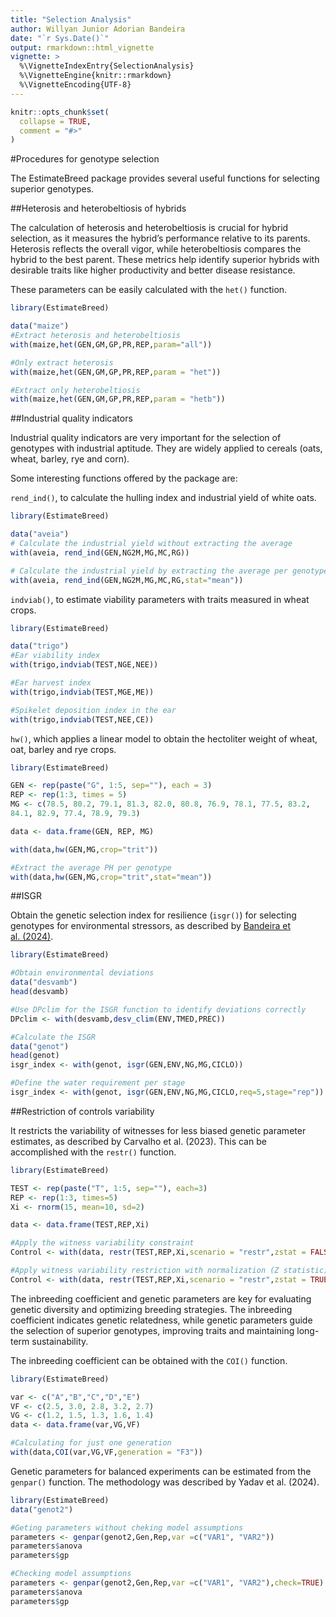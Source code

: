 ```yaml
---
title: "Selection Analysis"
author: Willyan Junior Adorian Bandeira
date: "`r Sys.Date()`"
output: rmarkdown::html_vignette
vignette: >
  %\VignetteIndexEntry{SelectionAnalysis}
  %\VignetteEngine{knitr::rmarkdown}
  %\VignetteEncoding{UTF-8}
---
```


```r
knitr::opts_chunk$set(
  collapse = TRUE,
  comment = "#>"
)
```
#Procedures for genotype selection

The EstimateBreed package provides several useful functions for selecting superior genotypes.

##Heterosis and heterobeltiosis of hybrids

The calculation of heterosis and heterobeltiosis is crucial for hybrid selection, as it measures the hybrid's performance relative to its parents. Heterosis reflects the overall vigor, while heterobeltiosis compares the hybrid to the best parent. These metrics help identify superior hybrids with desirable traits like higher productivity and better disease resistance.

These parameters can be easily calculated with the `het()` function.
```r
library(EstimateBreed)

data("maize")
#Extract heterosis and heterobeltiosis
with(maize,het(GEN,GM,GP,PR,REP,param="all"))

#Only extract heterosis
with(maize,het(GEN,GM,GP,PR,REP,param = "het"))

#Extract only heterobeltiosis
with(maize,het(GEN,GM,GP,PR,REP,param = "hetb"))
```

##Industrial quality indicators

Industrial quality indicators are very important for the selection of genotypes with industrial aptitude. They are widely applied to cereals (oats, wheat, barley, rye and corn).

Some interesting functions offered by the package are: 

`rend_ind()`, to calculate the hulling index and industrial yield of white oats.
```r
library(EstimateBreed)

data("aveia")
# Calculate the industrial yield without extracting the average
with(aveia, rend_ind(GEN,NG2M,MG,MC,RG))

# Calculate the industrial yield by extracting the average per genotype
with(aveia, rend_ind(GEN,NG2M,MG,MC,RG,stat="mean"))
```

`indviab()`, to estimate viability parameters with traits measured in wheat crops.
```r
library(EstimateBreed)

data("trigo")
#Ear viability index
with(trigo,indviab(TEST,NGE,NEE))

#Ear harvest index
with(trigo,indviab(TEST,MGE,ME))

#Spikelet deposition index in the ear
with(trigo,indviab(TEST,NEE,CE))

```

`hw()`, which applies a linear model to obtain the hectoliter weight of wheat, oat, barley and rye crops.
```r
library(EstimateBreed)

GEN <- rep(paste("G", 1:5, sep=""), each = 3)
REP <- rep(1:3, times = 5)
MG <- c(78.5, 80.2, 79.1, 81.3, 82.0, 80.8, 76.9, 78.1, 77.5, 83.2,
84.1, 82.9, 77.4, 78.9, 79.3)

data <- data.frame(GEN, REP, MG)

with(data,hw(GEN,MG,crop="trit"))

#Extract the average PH per genotype
with(data,hw(GEN,MG,crop="trit",stat="mean"))
```

##ISGR

Obtain the genetic selection index for resilience (`isgr()`) for selecting genotypes for environmental stressors, as described by [Bandeira et al. (2024)](https://www.cropj.com/Carvalho_18_12_2024_825_830.pdf).

```r
library(EstimateBreed)

#Obtain environmental deviations
data("desvamb")
head(desvamb)

#Use DPclim for the ISGR function to identify deviations correctly
DPclim <- with(desvamb,desv_clim(ENV,TMED,PREC))

#Calculate the ISGR
data("genot")
head(genot)
isgr_index <- with(genot, isgr(GEN,ENV,NG,MG,CICLO))

#Define the water requirement per stage
isgr_index <- with(genot, isgr(GEN,ENV,NG,MG,CICLO,req=5,stage="rep"))
```

##Restriction of controls variability

It restricts the variability of witnesses for less biased genetic parameter estimates, as described by Carvalho et al. (2023). This can be accomplished with the `restr()` function.

```r
library(EstimateBreed)

TEST <- rep(paste("T", 1:5, sep=""), each=3)
REP <- rep(1:3, times=5)
Xi <- rnorm(15, mean=10, sd=2)

data <- data.frame(TEST,REP,Xi)

#Apply the witness variability constraint
Control <- with(data, restr(TEST,REP,Xi,scenario = "restr",zstat = FALSE))

#Apply witness variability restriction with normalization (Z statistic)
Control <- with(data, restr(TEST,REP,Xi,scenario = "restr",zstat = TRUE))
```

The inbreeding coefficient and genetic parameters are key for evaluating genetic diversity and optimizing breeding strategies. The inbreeding coefficient indicates genetic relatedness, while genetic parameters guide the selection of superior genotypes, improving traits and maintaining long-term sustainability.

The inbreeding coefficient can be obtained with the `COI()` function.
```r
library(EstimateBreed)

var <- c("A","B","C","D","E")
VF <- c(2.5, 3.0, 2.8, 3.2, 2.7)
VG <- c(1.2, 1.5, 1.3, 1.6, 1.4)
data <- data.frame(var,VG,VF)

#Calculating for just one generation
with(data,COI(var,VG,VF,generation = "F3"))
```

Genetic parameters for balanced experiments can be estimated from the `genpar()` function. The methodology was described by Yadav et al. (2024).
```r
library(EstimateBreed)
data("genot2")

#Geting parameters without cheking model assumptions
parameters <- genpar(genot2,Gen,Rep,var =c("VAR1", "VAR2"))
parameters$anova
parameters$gp

#Checking model assumptions
parameters <- genpar(genot2,Gen,Rep,var =c("VAR1", "VAR2"),check=TRUE)
parameters$anova
parameters$gp
```
